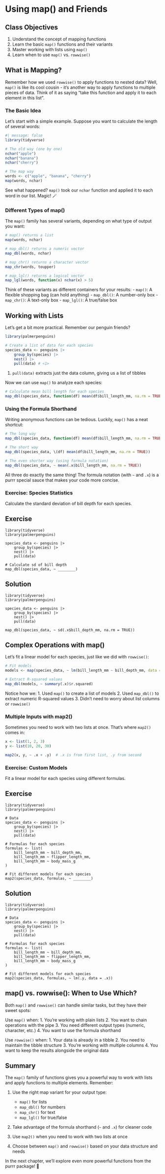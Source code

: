 # Using map() and Friends

::: {.callout-note}
## Class Objectives
1. Understand the concept of mapping functions
2. Learn the basic `map()` functions and their variants
3. Master working with lists using `map()`
4. Learn when to use `map()` vs. `rowwise()`
:::

## What is Mapping?

Remember how we used `rowwise()` to apply functions to nested data? Well, `map()` is like its cool cousin - it's another way to apply functions to multiple pieces of data. Think of it as saying "take this function and apply it to each element in this list".

### The Basic Idea

Let's start with a simple example. Suppose you want to calculate the length of several words:

```r
#| message: false
library(tidyverse)

# The old way (one by one)
nchar("apple")
nchar("banana")
nchar("cherry")

# The map way
words <- c("apple", "banana", "cherry")
map(words, nchar)
```

See what happened? `map()` took our `nchar` function and applied it to each word in our list. Magic! 🪄

### Different Types of map()

The `map()` family has several variants, depending on what type of output you want:

```r
# map() returns a list
map(words, nchar)

# map_dbl() returns a numeric vector
map_dbl(words, nchar)

# map_chr() returns a character vector
map_chr(words, toupper)

# map_lgl() returns a logical vector
map_lgl(words, function(x) nchar(x) > 5)
```

Think of these variants as different containers for your results:
- `map()`: A flexible shopping bag (can hold anything)
- `map_dbl()`: A number-only box
- `map_chr()`: A text-only box
- `map_lgl()`: A true/false box

## Working with Lists

Let's get a bit more practical. Remember our penguin friends?

```r
library(palmerpenguins)

# Create a list of data for each species
species_data <- penguins |>
    group_by(species) |>
    nest() |>
    pull(data) # <1>
```
1. `pull(data)` extracts just the data column, giving us a list of tibbles

Now we can use `map()` to analyze each species:

```r
# Calculate mean bill length for each species
map_dbl(species_data, function(df) mean(df$bill_length_mm, na.rm = TRUE))
```

### Using the Formula Shorthand

Writing anonymous functions can be tedious. Luckily, `map()` has a neat shortcut:

```r
# The long way
map_dbl(species_data, function(df) mean(df$bill_length_mm, na.rm = TRUE))

# The short way
map_dbl(species_data, \(df) mean(df$bill_length_mm, na.rm = TRUE))

# The even shorter way (using formula notation)
map_dbl(species_data, ~ mean(.x$bill_length_mm, na.rm = TRUE))
```

All three do exactly the same thing! The formula notation (with `~` and `.x`) is a purrr special sauce that makes your code more concise.

### Exercise: Species Statistics {-}

Calculate the standard deviation of bill depth for each species.

::: {.panel-tabset}

## Exercise

```webr
library(tidyverse)
library(palmerpenguins)

species_data <- penguins |>
    group_by(species) |>
    nest() |>
    pull(data)

# Calculate sd of bill depth
map_dbl(species_data, ~ ________)
```

## Solution

```webr
library(tidyverse)
library(palmerpenguins)

species_data <- penguins |>
    group_by(species) |>
    nest() |>
    pull(data)

map_dbl(species_data, ~ sd(.x$bill_depth_mm, na.rm = TRUE))
```
:::

## Complex Operations with map()

Let's fit a linear model for each species, just like we did with `rowwise()`:

```r
# Fit models
models <- map(species_data, ~ lm(bill_length_mm ~ bill_depth_mm, data = .x))

# Extract R-squared values
map_dbl(models, ~ summary(.x)$r.squared)
```

Notice how we:
1. Used `map()` to create a list of models
2. Used `map_dbl()` to extract numeric R-squared values
3. Didn't need to worry about list columns or `rowwise()`

### Multiple Inputs with map2()

Sometimes you need to work with two lists at once. That's where `map2()` comes in:

```r
x <- list(1, 2, 3)
y <- list(10, 20, 30)

map2(x, y, ~ .x + .y)  # .x is from first list, .y from second
```

### Exercise: Custom Models {-}

Fit a linear model for each species using different formulas.

::: {.panel-tabset}

## Exercise

```webr
library(tidyverse)
library(palmerpenguins)

# Data
species_data <- penguins |>
    group_by(species) |>
    nest() |>
    pull(data)

# Formulas for each species
formulas <- list(
    bill_length_mm ~ bill_depth_mm,
    bill_length_mm ~ flipper_length_mm,
    bill_length_mm ~ body_mass_g
)

# Fit different models for each species
map2(species_data, formulas, ~ ________)
```

## Solution

```webr
library(tidyverse)
library(palmerpenguins)

# Data
species_data <- penguins |>
    group_by(species) |>
    nest() |>
    pull(data)

# Formulas for each species
formulas <- list(
    bill_length_mm ~ bill_depth_mm,
    bill_length_mm ~ flipper_length_mm,
    bill_length_mm ~ body_mass_g
)

# Fit different models for each species
map2(species_data, formulas, ~ lm(.y, data = .x))
```
:::

## map() vs. rowwise(): When to Use Which?

Both `map()` and `rowwise()` can handle similar tasks, but they have their sweet spots:

Use `map()` when:
1. You're working with plain lists
2. You want to chain operations with the pipe
3. You need different output types (numeric, character, etc.)
4. You want to use the formula shorthand

Use `rowwise()` when:
1. Your data is already in a tibble
2. You need to maintain the tibble structure
3. You're working with multiple columns
4. You want to keep the results alongside the original data

## Summary

The `map()` family of functions gives you a powerful way to work with lists and apply functions to multiple elements. Remember:

1. Use the right map variant for your output type:
   - `map()` for lists
   - `map_dbl()` for numbers
   - `map_chr()` for text
   - `map_lgl()` for true/false

2. Take advantage of the formula shorthand (`~` and `.x`) for cleaner code

3. Use `map2()` when you need to work with two lists at once

4. Choose between `map()` and `rowwise()` based on your data structure and needs

In the next chapter, we'll explore even more powerful functions from the purrr package! 🚀
